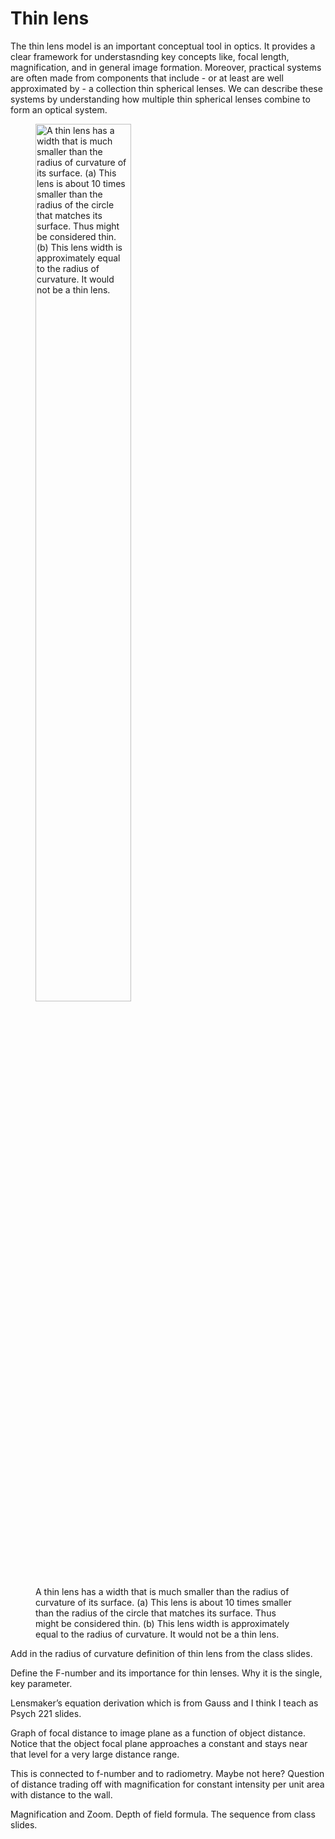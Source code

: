 # Thin lens {#chapter-optics-thinlens}

The thin lens model is an important conceptual tool in optics. It provides a clear framework for understasnding key concepts like, focal length, magnification, and in general image formation. Moreover, practical systems are often made from components that include - or at least are well approximated by - a collection thin spherical lenses. We can describe these systems by understanding how multiple thin spherical lenses combine to form an optical system.

![A thin lens has a width that is much smaller than the radius of curvature of its surface. (a) This lens is about 10 times smaller than the radius of the circle that matches its surface. Thus might be considered thin. (b) This lens width is approximately equal to the radius of curvature. It would not be a thin lens.](../images/optics/thinlens-definition.png){#fig-thinlens-definition fig-align="center" width="60%"}

Add in the radius of curvature definition of thin lens from the class slides.

Define the F-number and its importance for thin lenses. Why it is the single, key parameter.

Lensmaker’s equation derivation which is from Gauss and I think I teach as Psych 221 slides.

Graph of focal distance to image plane as a function of object distance.  Notice that the object focal plane approaches a constant and stays near that level for a very large distance range.

This is connected to f-number and to radiometry.  Maybe not here? Question of distance trading off with magnification for constant intensity per unit area with distance to the wall.

Magnification and Zoom. Depth of field formula. The sequence from class slides.


